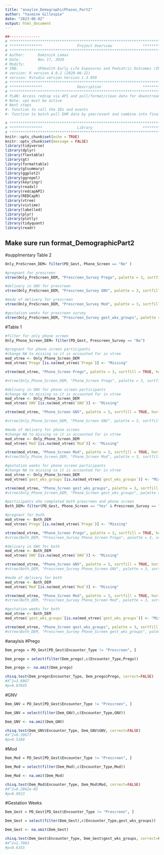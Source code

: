 ---
title: "anaylze_DemographicPhases_Part2"
author: "Yasmine Gillespie"
date: "2023-06-02"
output: html_document
---
```{r, include=FALSE}
##-------------- 
# **************************************************************************** #
# ***************                Project Overview              *************** #
# **************************************************************************** #
# Author:      Dominick Lemas
# Date:        Nov 17, 2020 
# Modify:      
# IRB:         UFHealth Early Life Exposures and Pediatric Outcomes (IRB201601899) 
# version: R version 4.0.2 (2020-06-22)
# version: Rstudio version Version 1.3.959 
# **************************************************************************** #
# ***************                Description                   *************** #
# **************************************************************************** #
# PLAN: Access redcap via API and pull/format/clean data for downstream analysis.
# Note: vpn must be active
# Next steps
#- function to call the IDs and events
#- function to batch pull EHR data by year/event and combine into final dataset. 
```

```{r, message=FALSE,warning=FALSE, echo = FALSE}
# **************************************************************************** #
# ***************                Library                       *************** #
# **************************************************************************** #
knitr::opts_chunk$set(echo = TRUE)
knitr::opts_chunk$set(message = FALSE)
library(tidyverse)
library(dplyr)
library(flextable)
library(gt)
library(formattable)
library(gtsummary)
library(ggplot2)
library(ggrepel)
library(keyringr)
library(readxl)
library(redcapAPI)
library(REDCapR)
library(vtree)
library(vistime)
library(labelled)
library(plyr)
library(plotly)
library(tidyquant)
library(readr)
```

## Make sure run format_DemographicPart2

#supplmentary Table 2
```{r, message=FALSE,warning=FALSE, echo = FALSE}
Only_PreScreen_DEM= filter(PD_Gest, Phone_Screen == "No" )
```

```{r, message=FALSE,warning=FALSE, echo = FALSE}
#pregnant for prescreen 
vtree(Only_PreScreen_DEM, "Prescreen_Survey Prego", palette = 3, sortfill = TRUE, horiz=FALSE)
```

```{r, message=FALSE,warning=FALSE, echo = FALSE}
#delivery in GNV for prescreen
vtree(Only_PreScreen_DEM, "Prescreen_Survey GNV", palette = 3, sortfill = TRUE, horiz=FALSE)
```

```{r, message=FALSE,warning=FALSE, echo = FALSE}
#mode of delivery for prescreen
vtree(Only_PreScreen_DEM, "Prescreen_Survey Mod", palette = 3, sortfill = TRUE, horiz=FALSE)
```

```{r, message=FALSE,warning=FALSE, echo = FALSE}
#gestation weeks for prescreen survey
vtree(Only_PreScreen_DEM, "Prescreen_Survey gest_wks_groups", palette = 3, sortfill = TRUE, horiz=FALSE)
```


#Table 1
```{r, message=FALSE,warning=FALSE, echo = FALSE}
#filter for only phone screen
Only_Phone_Screen_DEM= filter(PD_Gest, Prescreen_Survey == "No")
```

```{r, message=FALSE,warning=FALSE, echo = FALSE}
#pregnant for phone screen participants
#change NA to missing so it is accounted for in vtree
mod_vtree <- Only_Phone_Screen_DEM
mod_vtree$`Prego`[is.na(mod_vtree$`Prego`)] <- "Missing"

vtree(mod_vtree, "Phone_Screen Prego", palette = 3, sortfill = TRUE, horiz = FALSE, showpct = TRUE)

#vtree(Only_Phone_Screen_DEM, "Phone_Screen Prego", palette = 3, sortfill = TRUE, horiz=FALSE)
```

```{r, message=FALSE,warning=FALSE, echo = FALSE}
#delivery in GNV for phone screen participants
#change NA to missing so it is accounted for in vtree
mod_vtree <- Only_Phone_Screen_DEM
mod_vtree$`GNV`[is.na(mod_vtree$`GNV`)] <- "Missing"

vtree(mod_vtree, "Phone_Screen GNV", palette = 3, sortfill = TRUE, horiz = FALSE, showpct = TRUE)

#vtree(Only_Phone_Screen_DEM, "Phone_Screen GNV", palette = 3, sortfill = TRUE, horiz=FALSE)
```

```{r, message=FALSE,warning=FALSE, echo = FALSE}
#mode of delivery for phone screen
#change NA to missing so it is accounted for in vtree
mod_vtree <- Only_Phone_Screen_DEM
mod_vtree$`Mod`[is.na(mod_vtree$`Mod`)] <- "Missing"

vtree(mod_vtree, "Phone_Screen Mod", palette = 3, sortfill = TRUE, horiz = FALSE, showpct = TRUE)
#vtree(Only_Phone_Screen_DEM, "Phone_Screen Mod", palette = 3, sortfill = TRUE, horiz=FALSE)
```

```{r, message=FALSE,warning=FALSE, echo = FALSE}
#gestation weeks for phone screen participants
#change NA to missing so it is accounted for in vtree
mod_vtree <- Only_Phone_Screen_DEM
mod_vtree$`gest_wks_groups`[is.na(mod_vtree$`gest_wks_groups`)] <- "Missing"

vtree(mod_vtree, "Phone_Screen gest_wks_groups", palette = 3, sortfill = TRUE, horiz = FALSE, showpct = TRUE)
#vtree(Only_Phone_Screen_DEM, "Phone_Screen gest_wks_groups", palette = 3, sortfill = TRUE, horiz=FALSE)
```

```{r, message=FALSE,warning=FALSE, echo = FALSE}
#participants who completed both prescreen and phone screen
Both_DEM= filter(PD_Gest, Phone_Screen == "Yes" & Prescreen_Survey == "Yes")
```

```{r, message=FALSE,warning=FALSE, echo = FALSE}
#pregnant for both
mod_vtree <- Both_DEM
mod_vtree$`Prego`[is.na(mod_vtree$`Prego`)] <- "Missing"

vtree(mod_vtree, "Phone_Screen Prego", palette = 3, sortfill = TRUE, horiz = FALSE, showpct = TRUE)
#vtree(Both_DEM, "Prescreen_Survey Phone_Screen Prego", palette = 3, sortfill = TRUE, horiz=FALSE)
```

```{r, message=FALSE,warning=FALSE, echo = FALSE}
#delivery in GNV for both
mod_vtree <- Both_DEM
mod_vtree$`GNV`[is.na(mod_vtree$`GNV`)] <- "Missing"

vtree(mod_vtree, "Phone_Screen GNV", palette = 3, sortfill = TRUE, horiz = FALSE, showpct = TRUE)
#vtree(Both_DEM, "Prescreen_Survey Phone_Screen GNV", palette = 3, sortfill = TRUE, horiz=FALSE)
```

```{r, message=FALSE,warning=FALSE, echo = FALSE}
#mode of delivery for both
mod_vtree <- Both_DEM
mod_vtree$`Mod`[is.na(mod_vtree$`Mod`)] <- "Missing"

vtree(mod_vtree, "Phone_Screen Mod", palette = 3, sortfill = TRUE, horiz = FALSE, showpct = TRUE)
#vtree(Both_DEM, "Prescreen_Survey Phone_Screen Mod", palette = 3, sortfill = TRUE, horiz=FALSE)
```

```{r, message=FALSE,warning=FALSE, echo = FALSE}
#gestation weeks for both
mod_vtree <- Both_DEM
mod_vtree$`gest_wks_groups`[is.na(mod_vtree$`gest_wks_groups`)] <- "Missing"

vtree(mod_vtree, "Phone_Screen gest_wks_groups", palette = 3, sortfill = TRUE, horiz = FALSE, showpct = TRUE)
#vtree(Both_DEM, "Prescreen_Survey Phone_Screen gest_wks_groups", palette = 3, sortfill = TRUE, horiz=FALSE)
```

#anaylsis
#Prego
```{r, message=FALSE,warning=FALSE, echo = FALSE}
Dem_prego = PD_Gest[PD_Gest$Encounter_Type != "Prescreen", ]  
```

```{r, message=FALSE,warning=FALSE, echo = FALSE}
Dem_prego = select(filter(Dem_prego),c(Encounter_Type,Prego))
```

```{r, message=FALSE,warning=FALSE, echo = FALSE}
Dem_prego <- na.omit(Dem_prego) 
```

```{r, message=FALSE,warning=FALSE, echo = FALSE}
chisq.test(Dem_prego$Encounter_Type, Dem_prego$Prego, correct=FALSE)
#X^2=3.0967
#p=0.07845
```
#GNV
```{r, message=FALSE,warning=FALSE, echo = FALSE}
Dem_GNV = PD_Gest[PD_Gest$Encounter_Type != "Prescreen", ]  
```

```{r, message=FALSE,warning=FALSE, echo = FALSE}
Dem_GNV = select(filter(Dem_GNV),c(Encounter_Type,GNV))
```

```{r, message=FALSE,warning=FALSE, echo = FALSE}
Dem_GNV <- na.omit(Dem_GNV) 
```

```{r, message=FALSE,warning=FALSE, echo = FALSE}
chisq.test(Dem_GNV$Encounter_Type, Dem_GNV$GNV, correct=FALSE)
#X^2=0.39677
#p=0.5288
```
#Mod
```{r, message=FALSE,warning=FALSE, echo = FALSE}
Dem_Mod = PD_Gest[PD_Gest$Encounter_Type != "Prescreen", ]  
```

```{r, message=FALSE,warning=FALSE, echo = FALSE}
Dem_Mod = select(filter(Dem_Mod),c(Encounter_Type,Mod))
```

```{r, message=FALSE,warning=FALSE, echo = FALSE}
Dem_Mod <- na.omit(Dem_Mod) 
```

```{r, message=FALSE,warning=FALSE, echo = FALSE}
chisq.test(Dem_Mod$Encounter_Type, Dem_Mod$Mod, correct=FALSE)
#X^2=9.2862e-05
#p=0.9923
```

#Gestation Weeks
```{r, message=FALSE,warning=FALSE, echo = FALSE}
Dem_Gest = PD_Gest[PD_Gest$Encounter_Type != "Prescreen", ]  
```

```{r, message=FALSE,warning=FALSE, echo = FALSE}
Dem_Gest = select(filter(Dem_Gest),c(Encounter_Type,gest_wks_groups))
```

```{r, message=FALSE,warning=FALSE, echo = FALSE}
Dem_Gest <- na.omit(Dem_Gest) 
```

```{r, message=FALSE,warning=FALSE, echo = FALSE}
chisq.test(Dem_Gest$Encounter_Type, Dem_Gest$gest_wks_groups, correct=FALSE)
#X^2=1.7063
#p=0.6355
```